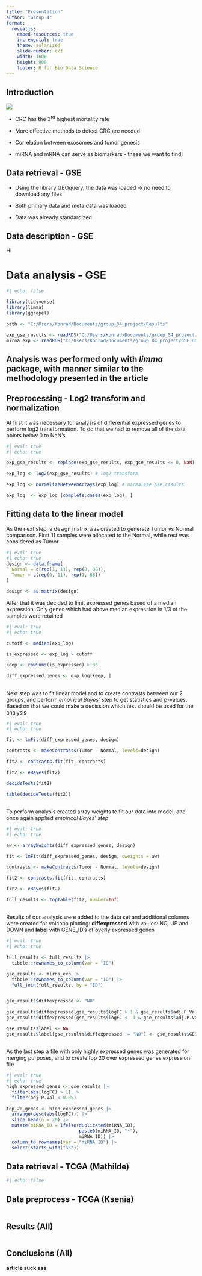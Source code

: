 ```yaml
---
title: "Presentation"
author: "Group 4"
format:
  revealjs:
    embed-resources: true
    incremental: true 
    theme: solarized
    slide-number: c/t
    width: 1600
    height: 900
    footer: R for Bio Data Science
---
```


## Introduction

![](images/Introduction%20-%20Article.png){fig-align="center"}

-   CRC has the 3^rd^ highest mortality rate

-   More effective methods to detect CRC are needed

-   Correlation between exosomes and tumorigenesis

-   miRNA and mRNA can serve as biomarkers - these we want to find!

## Data retrieval - GSE

-   Using the library GEOquery, the data was loaded -\> no need to download any files

-   Both primary data and meta data was loaded

-   Data was already standardized

## Data description - GSE

Hi

# Data analysis - GSE

```r
#| echo: false

library(tidyverse)
library(limma)
library(ggrepel)

path <- "C:/Users/Konrad/Documents/group_04_project/Results"

exp_gse_results <- readRDS("C:/Users/Konrad/Documents/group_04_project/GSE_data/gse_expressed_data.RDs")
mirna_exp <- readRDS("C:/Users/Konrad/Documents/group_04_project/GSE_data/gse_all_data.RDs")
```

## Analysis was performed only with *limma* package, with manner similar to the methodology presented in the article

## Preprocessing - Log2 transform and normalization

At first it was necessary for analysis of differential expressed genes to perform log2 transformation. To do that we had to remove all of the data points below 0 to NaN's

```r
#| eval: true
#| echo: true

exp_gse_results <- replace(exp_gse_results, exp_gse_results <= 0, NaN)

exp_log <- log2(exp_gse_results) # log2 transform

exp_log <- normalizeBetweenArrays(exp_log) # normalize gse_results

exp_log  <- exp_log [complete.cases(exp_log), ]
```

## Fitting data to the linear model

As the next step, a design matrix was created to generate Tumor vs Normal comparison. First 11 samples were allocated to the Normal, while rest was considered as Tumor

```r
#| eval: true
#| echo: true
design <- data.frame(
  Normal = c(rep(1, 11), rep(0, 88)),
  Tumor = c(rep(0, 11), rep(1, 88))
)

design <- as.matrix(design)
```

After that it was decided to limit expressed genes based of a median expression. Only genes which had above median expression in 1/3 of the samples were retained

```r
#| eval: true
#| echo: true

cutoff <- median(exp_log)

is_expressed <- exp_log > cutoff

keep <- rowSums(is_expressed) > 33

diff_expressed_genes <- exp_log[keep, ]
```

## 

Next step was to fit linear model and to create contrasts between our 2 groups, and perform *empirical Bayes'* step to get statistics and p-values. Based on that we could make a decission which test should be used for the analysis

```r
#| eval: true
#| echo: true

fit <- lmFit(diff_expressed_genes, design)

contrasts <- makeContrasts(Tumor - Normal, levels=design)

fit2 <- contrasts.fit(fit, contrasts)

fit2 <- eBayes(fit2)

decideTests(fit2)

table(decideTests(fit2))
```

## 

To perform analysis created array weights to fit our data into model, and once again applied *empirical Bayes' step*

```r
#| eval: true
#| echo: true

aw <- arrayWeights(diff_expressed_genes, design)

fit <- lmFit(diff_expressed_genes, design, cweights = aw)

contrasts <- makeContrasts(Tumor - Normal, levels=design)

fit2 <- contrasts.fit(fit, contrasts)

fit2 <- eBayes(fit2)

full_results <- topTable(fit2, number=Inf)
```

## 

Results of our analysis were added to the data set and additional columns were created for volcano plotting: **diffexpressed** with values: NO, UP and DOWN and **label** with GENE_ID's of overly expressed genes

```r
#| eval: true
#| echo: true

full_results <- full_results |>
  tibble::rownames_to_column(var = "ID")

gse_results <- mirna_exp |>
  tibble::rownames_to_column(var = "ID") |>
  full_join(full_results, by = "ID")


gse_results$diffexpressed <- "NO"

gse_results$diffexpressed[gse_results$logFC > 1 & gse_results$adj.P.Val < 0.05] <- "UP"
gse_results$diffexpressed[gse_results$logFC < -1 & gse_results$adj.P.Val < 0.05] <- "DOWN"

gse_results$label <- NA
gse_results$label[gse_results$diffexpressed != "NO"] <- gse_results$GENE_NAME[gse_results$diffexpressed != "NO"] 

```

## 

As the last step a file with only highly expressed genes was generated for merging purposes, and to create top 20 over expressed genes expression file

```r
#| eval: true
#| echo: true
high_expressed_genes <- gse_results |>
  filter(abs(logFC) > 1) |>
  filter(adj.P.Val < 0.05)

top_20_genes <- high_expressed_genes |>
  arrange(desc(abs(logFC))) |>
  slice_head(n = 20) |>
  mutate(miRNA_ID = ifelse(duplicated(miRNA_ID), 
                           paste0(miRNA_ID, "*"), 
                           miRNA_ID)) |>
  column_to_rownames(var = "miRNA_ID") |>
  select(starts_with("GS"))
```

## Data retrieval - TCGA (Mathilde)

```r
#| echo: false

```

## Data preprocess - TCGA (Ksenia)

```r

```

## Results (All)

```r

```

## Conclusions (All)

**article suck ass**
